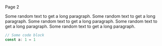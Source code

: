 Page 2

Some random text to get a long paragraph.
Some random text to get a long paragraph.
Some random text to get a long paragraph.
Some random text to get a long paragraph.
Some random text to get a long paragraph.

```ts
// Some code block
const a: 1 = 1
```
